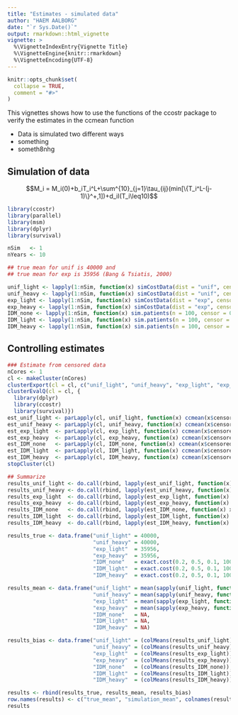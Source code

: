 ```yaml
---
title: "Estimates - simulated data"
author: "HAEM AALBORG"
date: "`r Sys.Date()`"
output: rmarkdown::html_vignette
vignette: >
  %\VignetteIndexEntry{Vignette Title}
  %\VignetteEngine{knitr::rmarkdown}
  %\VignetteEncoding{UTF-8}
---
```


```r
knitr::opts_chunk$set(
  collapse = TRUE,
  comment = "#>"
)
```

This vignettes shows how to use the functions of the ccostr package to verify the estimates in the ccmean function 

- Data is simulated two different ways
- something
- someth8nhg


## Simulation of data

$$M_i = M_i(0)+b_iT_i^L+\sum^{10}_{j=1}\tau_{ij}(min[\{T_i^L-(j-1)\}^+,1])+d_iI(T_i\leq10)$$

```r
library(ccostr)
library(parallel)
library(msm)
library(dplyr)
library(survival)

nSim   <- 1
nYears <- 10

## true mean for unif is 40000 and 
## true mean for exp is 35956 (Bang & Tsiatis, 2000)

unif_light <- lapply(1:nSim, function(x) simCostData(dist = "unif", censor = "light", L=nYears))
unif_heavy <- lapply(1:nSim, function(x) simCostData(dist = "unif", censor = "heavy", L=nYears))
exp_light <- lapply(1:nSim, function(x) simCostData(dist = "exp", censor = "light", L=nYears))
exp_heavy <- lapply(1:nSim, function(x) simCostData(dist = "exp", censor = "heavy", L=nYears))
IDM_none <- lapply(1:nSim, function(x) sim.patients(n = 100, censor = 0, cost = 100))
IDM_light <- lapply(1:nSim, function(x) sim.patients(n = 100, censor = 0.05, cost = 100))
IDM_heavy <- lapply(1:nSim, function(x) sim.patients(n = 100, censor = 0.1, cost = 100))
```

## Controlling estimates

```r

### Estimate from censored data
nCores <- 1
cl <- makeCluster(nCores)
clusterExport(cl = cl, c("unif_light", "unif_heavy", "exp_light", "exp_heavy", "IDM_none", "IDM_light", "IDM_heavy"))
clusterEvalQ(cl = cl, {
  library(dplyr)
  library(ccostr)
  library(survival)})
est_unif_light <- parLapply(cl, unif_light, function(x) ccmean(x$censoredCostHistory))
est_unif_heavy <- parLapply(cl, unif_heavy, function(x) ccmean(x$censoredCostHistory))
est_exp_light  <- parLapply(cl, exp_light, function(x) ccmean(x$censoredCostHistory))
est_exp_heavy  <- parLapply(cl, exp_heavy, function(x) ccmean(x$censoredCostHistory))
est_IDM_none   <- parLapply(cl, IDM_none, function(x) ccmean(x$censoredCostHistory))
est_IDM_light  <- parLapply(cl, IDM_light, function(x) ccmean(x$censoredCostHistory))
est_IDM_heavy  <- parLapply(cl, IDM_heavy, function(x) ccmean(x$censoredCostHistory))
stopCluster(cl)

## Summarize
results_unif_light <- do.call(rbind, lapply(est_unif_light, function(x) x[[2]]))
results_unif_heavy <- do.call(rbind, lapply(est_unif_heavy, function(x) x[[2]]))
results_exp_light  <- do.call(rbind, lapply(est_exp_light, function(x) x[[2]]))
results_exp_heavy  <- do.call(rbind, lapply(est_exp_heavy, function(x) x[[2]]))
results_IDM_none   <- do.call(rbind, lapply(est_IDM_none, function(x) x[[2]]))
results_IDM_light  <- do.call(rbind, lapply(est_IDM_light, function(x) x[[2]]))
results_IDM_heavy  <- do.call(rbind, lapply(est_IDM_heavy, function(x) x[[2]]))

results_true <- data.frame("unif_light" = 40000,
                           "unif_heavy" = 40000,
                           "exp_light"  = 35956,
                           "exp_heavy"  = 35956,
                           "IDM_none"   = exact.cost(0.2, 0.5, 0.1, 100)$value,
                           "IDM_light"  = exact.cost(0.2, 0.5, 0.1, 100)$value,
                           "IDM_heavy"  = exact.cost(0.2, 0.5, 0.1, 100)$value)

results_mean <- data.frame("unif_light" = mean(sapply(unif_light, function(x) mean(x$totalCost))),
                           "unif_heavy" = mean(sapply(unif_heavy, function(x) mean(x$totalCost))),
                           "exp_light"  = mean(sapply(exp_light, function(x) mean(x$totalCost))),
                           "exp_heavy"  = mean(sapply(exp_heavy, function(x) mean(x$totalCost))),
                           "IDM_none"   = NA,
                           "IDM_light"  = NA,
                           "IDM_heavy"  = NA)

results_bias <- data.frame("unif_light" = (colMeans(results_unif_light)),
                           "unif_heavy" = (colMeans(results_unif_heavy)),
                           "exp_light"  = (colMeans(results_exp_light)),
                           "exp_heavy"  = (colMeans(results_exp_heavy)),
                           "IDM_none"   = (colMeans(results_IDM_none)),
                           "IDM_light"  = (colMeans(results_IDM_light)),
                           "IDM_heavy"  = (colMeans(results_IDM_heavy)))

results <- rbind(results_true, results_mean, results_bias)
row.names(results) <- c("true_mean", "simulation_mean", colnames(results_unif_light))
results
```


